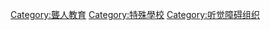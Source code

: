 {{Commons cat|Schools for the Deaf}}

[[Category:聾人教育|Category:聾人教育]]
[[Category:特殊學校|Category:特殊學校]]
[[Category:听觉障碍组织|Category:听觉障碍组织]]